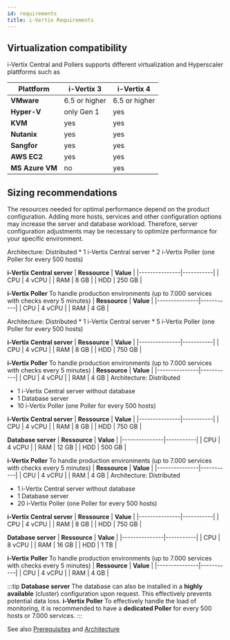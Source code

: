 ```yaml
---
id: requirements
title: i-Vertix Requirements
---
```


## Virtualization compatibility
i-Vertix Central and Pollers supports different virtualization and Hyperscaler plattforms such as

| **Plattform**   | **i-Vertix 3** | **i-Vertix 4** |
|-----------------|----------------|----------------|
| **VMware**      | 6.5 or higher  | 6.5 or higher  |
| **Hyper-V**     | only Gen 1     | yes            |
| **KVM**         | yes            | yes            |
| **Nutanix**     | yes            | yes            |
| **Sangfor**     | yes            | yes            |
| **AWS EC2**     | yes            | yes            |
| **MS Azure VM** | no             | yes            |

## Sizing recommendations
The resources needed for optimal performance depend on the product configuration. Adding more hosts, services and other configuration options may increase the server and database workload. Therefore, server configuration adjustments may be necessary to optimize performance for your specific environment.

<Tabs>
  <TabItem value="1000" label="1.000 Hosts" default>
  Architecture: Distributed
  * 1 i-Vertix Central server
  * 2 i-Vertix Poller (one Poller for every 500 hosts)

  **i-Vertix Central server**
  | **Ressource** | **Value** |
  |---------------|-----------|
  | CPU           | 4 vCPU    |
  | RAM           | 8 GB      |
  | HDD           | 250 GB    |
  
  **i-Vertix Poller**
  To handle production environments (up to 7.000 services with checks every 5 minutes)
  | **Ressource** | **Value** |
  |---------------|-----------|
  | CPU           | 4 vCPU    |
  | RAM           | 4 GB      |

  </TabItem>
  <TabItem value="2500" label="2.500 Hosts">
  Architecture: Distributed
  * 1 i-Vertix Central server
  * 5 i-Vertix Poller (one Poller for every 500 hosts)

  **i-Vertix Central server**
  | **Ressource** | **Value** |
  |---------------|-----------|
  | CPU           | 4 vCPU    |
  | RAM           | 8 GB      |
  | HDD           | 750 GB    |
  
  **i-Vertix Poller**
  To handle production environments (up to 7.000 services with checks every 5 minutes)
  | **Ressource** | **Value** |
  |---------------|-----------|
  | CPU           | 4 vCPU    |
  | RAM           | 4 GB      |
  </TabItem>
  <TabItem value="5000" label="5.000 Hosts">
  Architecture: Distributed
  * 1 i-Vertix Central server without database
  * 1 Database server 
  * 10 i-Vertix Poller (one Poller for every 500 hosts)
  
  **i-Vertix Central server**
  | **Ressource** | **Value** |
  |---------------|-----------|
  | CPU           | 4 vCPU    |
  | RAM           | 8 GB      |
  | HDD           | 750 GB    |
  
  **Database server**
  | **Ressource** | **Value** |
  |---------------|-----------|
  | CPU           | 4 vCPU    |
  | RAM           | 12 GB     |
  | HDD           | 500 GB    |
  
  **i-Vertix Poller**
  To handle production environments (up to 7.000 services with checks every 5 minutes)
  | **Ressource** | **Value** |
  |---------------|-----------|
  | CPU           | 4 vCPU    |
  | RAM           | 4 GB      |
  </TabItem>
  <TabItem value="10000" label="10.000 Hosts">
  Architecture: Distributed
  * 1 i-Vertix Central server without database
  * 1 Database server
  * 20 i-Vertix Poller (one Poller for every 500 hosts)

  **i-Vertix Central server**
  | **Ressource** | **Value** |
  |---------------|-----------|
  | CPU           | 4 vCPU    |
  | RAM           | 8 GB      |
  | HDD           | 750 GB    |
  
  **Database server**
  | **Ressource** | **Value** |
  |---------------|-----------|
  | CPU           | 8 vCPU    |
  | RAM           | 16 GB     |
  | HDD           | 1 TB     |
  
  **i-Vertix Poller**
  To handle production environments (up to 7.000 services with checks every 5 minutes)
  | **Ressource** | **Value** |
  |---------------|-----------|
  | CPU           | 4 vCPU    |
  | RAM           | 4 GB      |
  </TabItem>
  <TabItem value="over-10000" label="Over 10.000 Hosts">

  </TabItem>
</Tabs>


:::tip
**Database server**
The database can also be installed in a **highly available** (cluster) configuration upon request. This effectively prevents potential data loss.
**i-Vertix Poller**
To effectively handle the load of monitoring, it is recommended to have a **dedicated Poller** for every 500 hosts or 7.000 services.
:::

See also [Prerequisites](../../installation/before-you-start/prerequisites.md) and [Architecture](../../installation/before-you-start/architecture.md)
